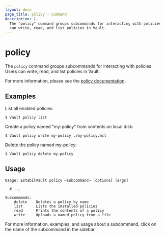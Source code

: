 ```yaml
---
layout: docs
page_title: policy - Command
description: |-
  The "policy" command groups subcommands for interacting with policies. Users
  can write, read, and list policies in Vault.
---
```


# policy

The `policy` command groups subcommands for interacting with policies. Users can
write, read, and list policies in Vault.

For more information, please see the [policy
documentation](/docs/concepts/policies).

## Examples

List all enabled policies:

```shell-session
$ Vault policy list
```

Create a policy named "my-policy" from contents on local disk:

```shell-session
$ Vault policy write my-policy ./my-policy.hcl
```

Delete the policy named my-policy:

```shell-session
$ Vault policy delete my-policy
```

## Usage

```text
Usage: EstabilVault policy <subcommand> [options] [args]

  # ...

Subcommands:
    delete    Deletes a policy by name
    list      Lists the installed policies
    read      Prints the contents of a policy
    write     Uploads a named policy from a file
```

For more information, examples, and usage about a subcommand, click on the name
of the subcommand in the sidebar.
